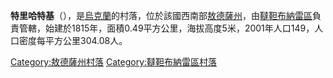 {{coord|45|44|5|N|29|46|51|E|scale:30000|display=title}}

'''特里哈特基'''（{{lang-uk|Трихатки}}），是[[烏克蘭|烏克蘭]]的村落，位於該國西南部[[敖德薩州|敖德薩州]]，由[[韃靼布納雷區|韃靼布納雷區]]負責管轄，始建於1815年，面積0.49平方公里，海拔高度5米，2001年人口149，人口密度每平方公里304.08人。

{{DEFAULTSORT:Трихатки}}
[[Category:敖德薩州村落|Category:敖德薩州村落]]
[[Category:韃靼布納雷區村落|Category:韃靼布納雷區村落]]


{{Odessa-geo-stub}}